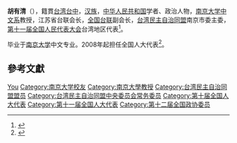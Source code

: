 '''胡有清'''（{{bd|1949年||}}），籍貫[[台湾|台湾]][[台中|台中]]，[[汉族|汉族]]，[[中华人民共和国|中华人民共和国]]学者、政治人物，[[南京大学中文系|南京大学中文系]]教授，江苏省台联会长，[[全国台联|全国台联]]副会长，[[台湾民主自治同盟|台湾民主自治同盟]]南京市委主委，[[第十一届全国人民代表大会|第十一届全国人民代表大会]]台湾地区代表<ref>{{cite web|author=新华网|title=第十一届全国人大代表|url=http://news.xinhuanet.com/ziliao/2008-03/03/content_7708230.htm?node=36628|publisher=新华网|accessdate=2014-01-07|archive-date=2014-01-10|archive-url=https://web.archive.org/web/20140110211415/http://news.xinhuanet.com/ziliao/2008-03/03/content_7708230.htm?node=36628|dead-url=no}}</ref>。

毕业于[[南京大学|南京大学]]中文专业。2008年起担任全国人大代表<ref>{{cite news|title=全国人大代表信息-胡有清|url= http://210.82.31.1:8084/delegate/viewDelegate.action?dbid=112717|accessdate=2013-04-05|newspaper=全国人大网|archive-url=https://web.archive.org/web/20140528011310/http://www.npc.gov.cn/delegate/viewDelegate.action?dbid=112717|archive-date=2014-05-28|dead-url=yes}}</ref>。

== 參考文獻 ==
{{reflist}}

{{台湾民主自治同盟第八届中央委员会}}
{{台湾民主自治同盟第九届中央委员会}}
{{中华全国台湾同胞联谊会第六届理事会}}
{{中华全国台湾同胞联谊会第八届理事会}}

{{Authority control}}
{{DEFAULTSORT:Hu胡}}
[[Category:胡姓|You]]
[[Category:南京大学校友|Category:南京大学校友]]
[[Category:南京大學教授|Category:南京大學教授]]
[[Category:台湾民主自治同盟盟员|Category:台湾民主自治同盟盟员]]
[[Category:台湾民主自治同盟中央委员会常务委员|Category:台湾民主自治同盟中央委员会常务委员]]
[[Category:第十届全国人大代表|Category:第十届全国人大代表]]
[[Category:第十一届全国人大代表|Category:第十一届全国人大代表]]
[[Category:第十二届全国政协委员|Category:第十二届全国政协委员]]